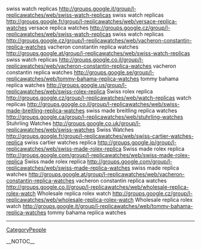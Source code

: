 swiss watch replicas http://groups.google.it/group/l-replicawatches/web/swiss-watch-replicas swiss watch replicas
http://groups.google.fr/group/l-replicawatches/web/versace-replica-watches versace replica watches
http://groups.google.cz/group/l-replicawatches/web/swiss-watch-replicas swiss watch replicas
http://groups.google.cz/group/l-replicawatches/web/vacheron-constantin-replica-watches vacheron constantin replica watches
http://groups.google.at/group/l-replicawatches/web/swiss-watch-replicas swiss watch replicas
http://groups.google.co.il/group/l-replicawatches/web/vacheron-constantin-replica-watches vacheron constantin replica watches
http://groups.google.se/group/l-replicawatches/web/tommy-bahama-replica-watches tommy bahama replica watches
http://groups.google.us/group/l-replicawatches/web/swiss-rolex-replica Swiss rolex replica
http://groups.google.cz/group/l-replicawatches/web/watch-replicas watch replicas
http://groups.google.co.il/group/l-replicawatches/web/swiss-made-breitling-replica-watches swiss made breitling replica watches
http://groups.google.ca/group/l-replicawatches/web/stuhrling-watches Stuhrling Watches
http://groups.google.co.uk/group/l-replicawatches/web/swiss-watches Swiss Watches
http://groups.google.fr/group/l-replicawatches/web/swiss-cartier-watches-replica swiss cartier watches replica
http://groups.google.jp/group/l-replicawatches/web/swiss-made-rolex-replica Swiss made rolex replica
http://groups.google.com/group/l-replicawatches/web/swiss-made-rolex-replica Swiss made rolex replica
http://groups.google.com/group/l-replicawatches/web/swiss-made-replica-watches swiss made replica watches
http://groups.google.at/group/l-replicawatches/web/vacheron-constantin-replica-watches vacheron constantin replica watches
http://groups.google.co.il/group/l-replicawatches/web/wholesale-replica-rolex-watch Wholesale replica rolex watch
http://groups.google.cz/group/l-replicawatches/web/wholesale-replica-rolex-watch Wholesale replica rolex watch
http://groups.google.it/group/l-replicawatches/web/tommy-bahama-replica-watches tommy bahama replica watches
----
[[CategoryPeople]]

__NOTOC__